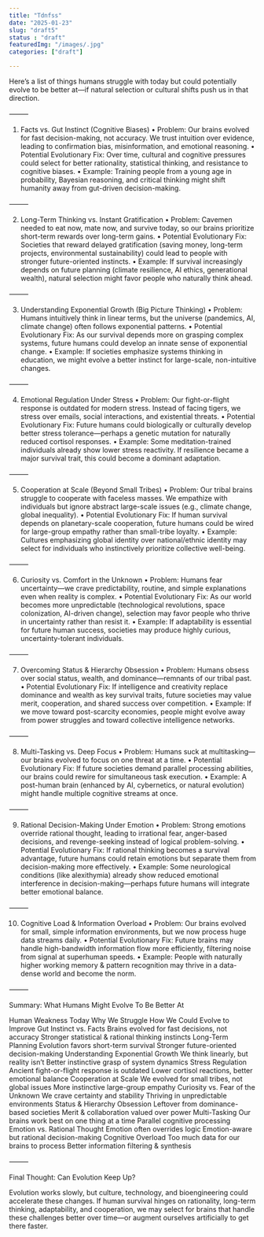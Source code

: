 ```yaml
---
title: "Tdnfss"
date: "2025-01-23"
slug: "draft5"
status : "draft"
featuredImg: "/images/.jpg"
categories: ["draft"]

---
```

Here’s a list of things humans struggle with today but could potentially evolve to be better at—if natural selection or cultural shifts push us in that direction.

⸻

1. Facts vs. Gut Instinct (Cognitive Biases)
	•	Problem: Our brains evolved for fast decision-making, not accuracy. We trust intuition over evidence, leading to confirmation bias, misinformation, and emotional reasoning.
	•	Potential Evolutionary Fix: Over time, cultural and cognitive pressures could select for better rationality, statistical thinking, and resistance to cognitive biases.
	•	Example: Training people from a young age in probability, Bayesian reasoning, and critical thinking might shift humanity away from gut-driven decision-making.

⸻

2. Long-Term Thinking vs. Instant Gratification
	•	Problem: Cavemen needed to eat now, mate now, and survive today, so our brains prioritize short-term rewards over long-term gains.
	•	Potential Evolutionary Fix: Societies that reward delayed gratification (saving money, long-term projects, environmental sustainability) could lead to people with stronger future-oriented instincts.
	•	Example: If survival increasingly depends on future planning (climate resilience, AI ethics, generational wealth), natural selection might favor people who naturally think ahead.

⸻

3. Understanding Exponential Growth (Big Picture Thinking)
	•	Problem: Humans intuitively think in linear terms, but the universe (pandemics, AI, climate change) often follows exponential patterns.
	•	Potential Evolutionary Fix: As our survival depends more on grasping complex systems, future humans could develop an innate sense of exponential change.
	•	Example: If societies emphasize systems thinking in education, we might evolve a better instinct for large-scale, non-intuitive changes.

⸻

4. Emotional Regulation Under Stress
	•	Problem: Our fight-or-flight response is outdated for modern stress. Instead of facing tigers, we stress over emails, social interactions, and existential threats.
	•	Potential Evolutionary Fix: Future humans could biologically or culturally develop better stress tolerance—perhaps a genetic mutation for naturally reduced cortisol responses.
	•	Example: Some meditation-trained individuals already show lower stress reactivity. If resilience became a major survival trait, this could become a dominant adaptation.

⸻

5. Cooperation at Scale (Beyond Small Tribes)
	•	Problem: Our tribal brains struggle to cooperate with faceless masses. We empathize with individuals but ignore abstract large-scale issues (e.g., climate change, global inequality).
	•	Potential Evolutionary Fix: If human survival depends on planetary-scale cooperation, future humans could be wired for large-group empathy rather than small-tribe loyalty.
	•	Example: Cultures emphasizing global identity over national/ethnic identity may select for individuals who instinctively prioritize collective well-being.

⸻

6. Curiosity vs. Comfort in the Unknown
	•	Problem: Humans fear uncertainty—we crave predictability, routine, and simple explanations even when reality is complex.
	•	Potential Evolutionary Fix: As our world becomes more unpredictable (technological revolutions, space colonization, AI-driven change), selection may favor people who thrive in uncertainty rather than resist it.
	•	Example: If adaptability is essential for future human success, societies may produce highly curious, uncertainty-tolerant individuals.

⸻

7. Overcoming Status & Hierarchy Obsession
	•	Problem: Humans obsess over social status, wealth, and dominance—remnants of our tribal past.
	•	Potential Evolutionary Fix: If intelligence and creativity replace dominance and wealth as key survival traits, future societies may value merit, cooperation, and shared success over competition.
	•	Example: If we move toward post-scarcity economies, people might evolve away from power struggles and toward collective intelligence networks.

⸻

8. Multi-Tasking vs. Deep Focus
	•	Problem: Humans suck at multitasking—our brains evolved to focus on one threat at a time.
	•	Potential Evolutionary Fix: If future societies demand parallel processing abilities, our brains could rewire for simultaneous task execution.
	•	Example: A post-human brain (enhanced by AI, cybernetics, or natural evolution) might handle multiple cognitive streams at once.

⸻

9. Rational Decision-Making Under Emotion
	•	Problem: Strong emotions override rational thought, leading to irrational fear, anger-based decisions, and revenge-seeking instead of logical problem-solving.
	•	Potential Evolutionary Fix: If rational thinking becomes a survival advantage, future humans could retain emotions but separate them from decision-making more effectively.
	•	Example: Some neurological conditions (like alexithymia) already show reduced emotional interference in decision-making—perhaps future humans will integrate better emotional balance.

⸻

10. Cognitive Load & Information Overload
	•	Problem: Our brains evolved for small, simple information environments, but we now process huge data streams daily.
	•	Potential Evolutionary Fix: Future brains may handle high-bandwidth information flow more efficiently, filtering noise from signal at superhuman speeds.
	•	Example: People with naturally higher working memory & pattern recognition may thrive in a data-dense world and become the norm.

⸻

Summary: What Humans Might Evolve To Be Better At

Human Weakness Today	Why We Struggle	How We Could Evolve to Improve
Gut Instinct vs. Facts	Brains evolved for fast decisions, not accuracy	Stronger statistical & rational thinking instincts
Long-Term Planning	Evolution favors short-term survival	Stronger future-oriented decision-making
Understanding Exponential Growth	We think linearly, but reality isn’t	Better instinctive grasp of system dynamics
Stress Regulation	Ancient fight-or-flight response is outdated	Lower cortisol reactions, better emotional balance
Cooperation at Scale	We evolved for small tribes, not global issues	More instinctive large-group empathy
Curiosity vs. Fear of the Unknown	We crave certainty and stability	Thriving in unpredictable environments
Status & Hierarchy Obsession	Leftover from dominance-based societies	Merit & collaboration valued over power
Multi-Tasking	Our brains work best on one thing at a time	Parallel cognitive processing
Emotion vs. Rational Thought	Emotion often overrides logic	Emotion-aware but rational decision-making
Cognitive Overload	Too much data for our brains to process	Better information filtering & synthesis



⸻

Final Thought: Can Evolution Keep Up?

Evolution works slowly, but culture, technology, and bioengineering could accelerate these changes. If human survival hinges on rationality, long-term thinking, adaptability, and cooperation, we may select for brains that handle these challenges better over time—or augment ourselves artificially to get there faster.